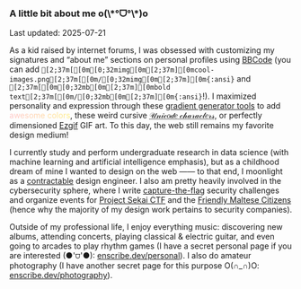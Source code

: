 ---
---

<h3 class="not-prose text-lg font-medium mb-1">
A little bit about me <span class="text-muted-foreground">o(\*°ᗜ°\*)o</span>
</h3>
<span class="not-prose text-muted-foreground text-xs">
Last updated: 2025-07-21
</span>

As a kid raised by internet forums, I was obsessed with customizing my signatures and &ldquo;about me&rdquo; sections on personal profiles using [BBCode](https://en.wikipedia.org/wiki/BBCode) (you can add `[2;37m[[0m[0;32mimg[0m[2;37m][0mcool-images.png[2;37m[[0m/[0;32mimg[0m[2;37m][0m{:ansi}` and `[2;37m[[0m[0;32mb[0m[2;37m][0mbold text[2;37m[[0m/[0;32mb[0m[2;37m][0m{:ansi}`!). I maximized personality and expression through these [gradient generator tools](https://www.stuffbydavid.com/textcolorizer) to add <span style='color:#FFC9C9;'>a</span><span style='color:#FFCBC4;'>w</span><span style='color:#FFCEBF;'>e</span><span style='color:#FFD1BA;'>s</span><span style='color:#FFD4B5;'>o</span><span style='color:#FFD6B0;'>m</span><span style='color:#FFD9AB;'>e</span> <span style='color:#FFDFA2;'>c</span><span style='color:#FFE29D;'>o</span><span style='color:#FFE498;'>l</span><span style='color:#FFE793;'>o</span><span style='color:#FFEA8E;'>r</span><span style='color:#FFED89;'>s</span>, these weird cursive <abbr title="Unicode characters">𝒰𝓃𝒾𝒸𝑜𝒹𝑒 𝒸𝒽𝒶𝓇𝒶𝒸𝓉𝑒𝓇𝓈</abbr>, or perfectly dimensioned [Ezgif](https://ezgif.com/) GIF art. To this day, the web still remains my favorite design medium!

I currently study and perform undergraduate research in data science (with machine learning and artificial intelligence emphasis), but as a childhood dream of mine I wanted to design on the web —— to that end, I moonlight as a [contractable](mailto:jason@enscribe.dev) design engineer. I also am pretty heavily involved in the cybersecurity sphere, where I write [capture-the-flag](https://en.wikipedia.org/wiki/Capture_the_flag_(cybersecurity)) security challenges and organize events for [Project Sekai CTF](https://sekai.team) and the [Friendly Maltese Citizens](https://ctf.mt) (hence why the majority of my design work pertains to security companies).

Outside of my professional life, I enjoy everything music: discovering new albums, attending concerts, playing classical & electric guitar, and even going to arcades to play rhythm games (I have a secret personal page if you are interested <span class="text-muted-foreground/70">(●'⩌'●)</span>: [enscribe.dev/personal](https://enscribe.dev/personal)). I also do amateur photography (I have another secret page for this purpose <span class="text-muted-foreground/70">O(∩_∩)O</span>: [enscribe.dev/photography](https://enscribe.dev/photography)).